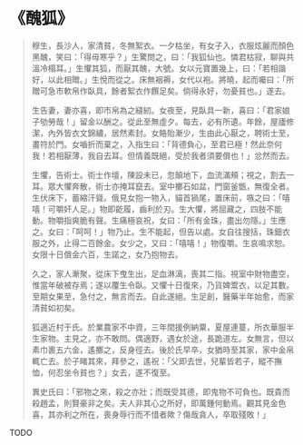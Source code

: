 # 《醜狐》

> 穆生，長沙人，家清貧，冬無絮衣。一夕枯坐，有女子入，衣服炫麗而顏色黑醜，笑曰：「得毋寒乎？」生驚問之，曰：「我狐仙也。憐君枯寂，聊與共溫冷榻耳。」生懼其狐，而厭其醜，大號。女以元寶置幾上，曰：「若相諧好，以此相贈。」生悅而從之。床無裀褥，女代以袍。將曉，起而囑曰：「所贈可急市軟帛作臥具，餘者絮衣作饌足矣。倘得永好，勿憂貧也。」遂去。
>
> 生告妻，妻亦喜，即市帛為之縫紉。女夜至，見臥具一新，喜曰：「君家娘子劬勞哉！」留金以酬之。從此至無虛夕。每去，必有所遺。年餘，屋廬修潔，內外皆衣文錦繡，居然素封。女賂貽漸少，生由此心厭之，聘術士至，畫符於門。女嚙折而棄之，入指生曰：「背德負心，至君已極！然此奈何我！若相厭薄，我自去耳。但情義既絕，受於我者須要償也！」忿然而去。
>
> 生懼，告術士。術士作壇，陳設未已，忽顛地下，血流滿頰；視之，割去一耳。眾大懼奔散，術士亦掩耳竄去。室中擲石如盆，門窗釜甑，無復全者。生伏床下，蓄縮汗聳。俄見女抱一物入，貓首猧尾，置床前，嗾之曰：「嘻嘻！可嚼奸人足。」物即齕履，齒利於刃。生大懼，將屈藏之，四肢不能動。物嚼指爽脆有聲。生痛極哀祝，女曰：「所有金珠，盡出勿隱。」生應之。女曰：「呵呵！」物乃止。生不能起，但告以處。女自往搜括，珠鈿衣服之外，止得二百餘金。女少之，又曰：「嘻嘻！」物復嚼。生哀鳴求恕。女限十日償金六百，生諾之，女乃抱物去。
>
> 久之，家人漸聚，從床下曳生出，足血淋漓，喪其二指。視室中財物盡空，惟當年破被存焉；遂以覆生令臥。又懼十日復來，乃貨婢鬻衣，以足其數。至期女果至，急付之，無言而去。自此遂絕。生足創，醫藥半年始愈，而家清貧如初矣。
>
> 狐適近村于氏。於業農家不中資，三年間援例納粟，夏屋連蔓，所衣華服半生家物。主見之，亦不敢問。偶適野，遇女於途，長跪道左。女無言，但以素巾裹五六金，遙擲之，反身徑去。後於氏早卒，女猶時至其家，家中金帛輒亡去。於子睹其來，拜參之，遙祝：「父即去世，兒輩皆若子，縱不撫恤，何忍坐令貧也？」女去，遂不復至。
>
> 異史氏曰：「邪物之來，殺之亦壯；而既受其德，即鬼物不可負也。既貴而殺趙孟，則賢豪非之矣。夫人非其心之所好，即萬鍾何動焉。觀其見金色喜，其亦利之所在，喪身辱行而不惜者歟？傷哉貪人，卒取殘敗！」

TODO
